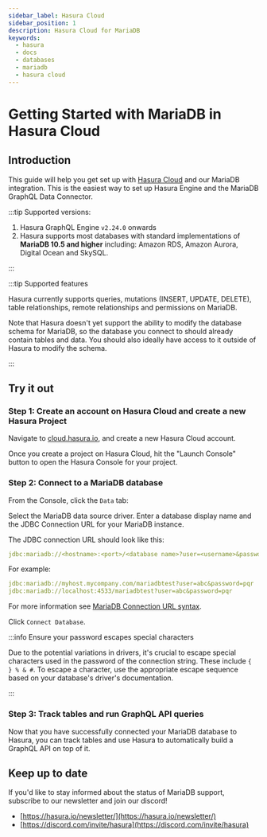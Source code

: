 ```yaml
---
sidebar_label: Hasura Cloud
sidebar_position: 1
description: Hasura Cloud for MariaDB
keywords:
  - hasura
  - docs
  - databases
  - mariadb
  - hasura cloud
---
```



# Getting Started with MariaDB in Hasura Cloud

<ProductBadge free standard pro ee />

## Introduction

This guide will help you get set up with [Hasura Cloud](/hasura-cloud/overview.mdx) and our MariaDB integration. This is
the easiest way to set up Hasura Engine and the MariaDB GraphQL Data Connector.

:::tip Supported versions:

1.  Hasura GraphQL Engine `v2.24.0` onwards
2.  Hasura supports most databases with standard implementations of **MariaDB 10.5 and higher** including: Amazon RDS,
    Amazon Aurora, Digital Ocean and SkySQL.

:::

:::tip Supported features

Hasura currently supports queries, mutations (INSERT, UPDATE, DELETE), table relationships, remote relationships and
permissions on MariaDB.

Note that Hasura doesn't yet support the ability to modify the database schema for MariaDB, so the database you connect
to should already contain tables and data. You should also ideally have access to it outside of Hasura to modify the
schema.

:::

## Try it out

### Step 1: Create an account on Hasura Cloud and create a new Hasura Project

Navigate to
[cloud.hasura.io](https://cloud.hasura.io/signup/?pg=docs&plcmt=body&cta=navigate-to-cloud-hasura-io&tech=default&skip_onboarding=true),
and create a new Hasura Cloud account.

Once you create a project on Hasura Cloud, hit the "Launch Console" button to open the Hasura Console for your project.

<Thumbnail
  src="/img/databases/data-connector/create-project.png"
  alt="Connect new or existing database"
  width="1000px"
/>

### Step 2: Connect to a MariaDB database

From the Console, click the `Data` tab:

<Thumbnail src="/img/getting-started/connect-db-console.png" alt="Connect database" width="1000px" />

Select the MariaDB data source driver. Enter a database display name and the JDBC Connection URL for your MariaDB
instance.

The JDBC connection URL should look like this:

```yaml {4-6}
jdbc:mariadb://<hostname>:<port>/<database name>?user=<username>&password=<password>
```

For example:

```yaml {4-6}
jdbc:mariadb://myhost.mycompany.com/mariadbtest?user=abc&password=pqr  # assuming the default port 3306
jdbc:mariadb://localhost:4533/mariadbtest?user=abc&password=pqr        # assuming MariaDB is running on port 4533

```

For more information see
[MariaDB Connection URL syntax](https://mariadb.com/kb/en/about-mariadb-connector-j/#using-the-driver).

Click `Connect Database`.

:::info Ensure your password escapes special characters

Due to the potential variations in drivers, it's crucial to escape special characters used in the password of the
connection string. These include `{ } % & #`. To escape a character, use the appropriate escape sequence based on your
database's driver's documentation.

:::

### Step 3: Track tables and run GraphQL API queries

Now that you have successfully connected your MariaDB database to Hasura, you can track tables and use Hasura to
automatically build a GraphQL API on top of it.

## Keep up to date

If you'd like to stay informed about the status of MariaDB support, subscribe to our newsletter and join our discord!

- [https://hasura.io/newsletter/](https://hasura.io/newsletter/)
- [https://discord.com/invite/hasura](https://discord.com/invite/hasura)
